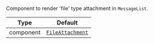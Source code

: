 Component to render 'file' type attachment in `MessageList`.

| Type | Default |
| - | - |
| component | [`FileAttachment`](/reactnative/ui-components/file-attachment) |
